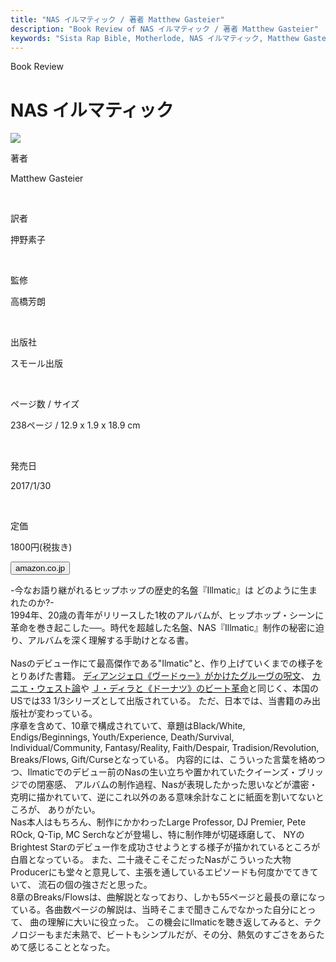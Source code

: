 ```yaml
---
title: "NAS イルマティック / 著者 Matthew Gasteier"
description: "Book Review of NAS イルマティック / 著者 Matthew Gasteier"
keywords: "Sista Rap Bible, Motherlode, NAS イルマティック, Matthew Gasteier"
---
```



<Row>
  <Column colMd={12} colLg={12} noGutterMdLeft="">
    <p className="largeP">Book Review</p>
    <h1 className="h1-no-bottom-margin">NAS イルマティック</h1>
  </Column>
</Row>

<Row>
<Column colMd={3} colLg={4} noGutterMdLeft="">

  <img src="../../images/books/nasilmatic.jpg" />

</Column>
<Column colMd={4} colLg={8} noGutterMdLeft="">
  <div>
    <p>著者</p>
    <p className="largeP">
      Matthew Gasteier
    </p>
    <br/>
    <p>訳者</p>
    <p className="largeP">
      押野素子
    </p>
    <br/>
    <p>監修</p>
    <p className="largeP">
      高橋芳朗
    </p>
    <br/>
    <p>出版社</p>
    <p className="largeP">
    スモール出版
    </p>
    <br/>
    <p>ページ数 / サイズ</p>
    <p className="largeP">
    238ページ / 12.9 x 1.9 x 18.9 cm 
    </p>
    <br/>
    <p>発売日</p>
    <p className="largeP">
    2017/1/30
    </p>
    <br/>
    <p>定価</p>
    <p className="largeP">
    1800円(税抜き)
    </p>
    <div>
    <Button href="https://amzn.to/3gvGlcb" renderIcon={ArrowUpRight} size='sm' kind='primary'>
      amazon.co.jp
    </Button>
    </div>
  </div>
</Column>
</Row>

<Row>
  <Column colMd={8} colLg={8} noGutterMdLeft="">
    <p>
      -今なお語り継がれるヒップホップの歴史的名盤『Illmatic』は どのように生まれたのか?-
      <br/>
      1994年、20歳の青年がリリースした1枚のアルバムが、ヒップホップ・シーンに革命を巻き起こした──。時代を超越した名盤、NAS『Illmatic』制作の秘密に迫り、アルバムを深く理解する手助けとなる書。
      <br/><br />
       Nasのデビュー作にて最高傑作である"Ilmatic"と、作り上げていくまでの様子をとりあげた書籍。
        <a href="/book/dangelosvoodooL">ディアンジェロ《ヴードゥー》がかけたグルーヴの呪文</a>、
        <a href="/book/kanyewestmbdtfL">カニエ・ウェスト論</a>や
        <a href="/book/jdilladonutsL">Ｊ・ディラと《ドーナツ》のビート革命</a>と同じく、本国のUSでは33 1/3シリーズとして出版されている。
        ただ、日本では、当書籍のみ出版社が変わっている。
      <br />
      序章を含めて、10章で構成されていて、章題はBlack/White, Endigs/Beginnings, Youth/Experience, Death/Survival, Individual/Community,
      Fantasy/Reality, Faith/Despair, Tradision/Revolution, Breaks/Flows, Gift/Curseとなっている。
      内容的には、こういった言葉を絡めつつ、Ilmaticでのデビュー前のNasの生い立ちや置かれていたクイーンズ・ブリッジでの閉塞感、
      アルバムの制作過程、Nasが表現したかった思いなどが濃密・克明に描かれていて、逆にこれ以外のある意味余計なことに紙面を割いてないところが、
      ありがたい。 
      <br />
      Nas本人はもちろん、制作にかかわったLarge Professor, DJ Premier, Pete ROck, Q-Tip, MC Serchなどが登場し、特に制作陣が切磋琢磨して、
      NYのBrightest Starのデビュー作を成功させようとする様子が描かれているところが白眉となっている。
      また、二十歳そこそこだったNasがこういった大物Producerにも堂々と意見して、主張を通しているエピソードも何度かでてきていて、
      流石の個の強さだと思った。
      <br />
      8章のBreaks/Flowsは、曲解説となっており、しかも55ページと最長の章になっている。各曲数ページの解説は、当時そこまで聞きこんでなかった自分にとって、
      曲の理解に大いに役立った。
      この機会にIlmaticを聴き返してみると、テクノロジーもまだ未熟で、ビートもシンプルだが、その分、熱気のすごさをあらためて感じることとなった。
    </p>
  </Column>
</Row>
